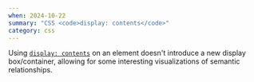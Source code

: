 ```yaml
---
when: 2024-10-22
summary: "CSS <code>display: contents</code>"
category: css
---
```


Using [`display: contents`][ref] on an element doesn't introduce a new display box/container, allowing for some interesting
visualizations of semantic relationships.


[ref]: https://developer.mozilla.org/en-US/docs/Web/CSS/display#box
